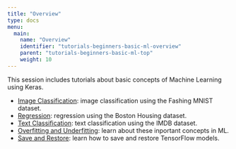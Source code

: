 ```yaml
---
title: "Overview"
type: docs
menu:
  main:
    name: "Overview"
    identifier: "tutorials-beginners-basic-ml-overview"
    parent: "tutorials-beginners-basic-ml-top"
    weight: 10
---
```


This session includes tutorials about basic concepts of Machine Learning using 
Keras.

- [Image Classification](/tutorials/beginners/basic-ml/tutorial_basic_classification/): image classification using the Fashing MNIST dataset.
- [Regression](/tutorials/beginners/basic-ml/tutorial_basic_regression/): regression using the Boston Housing dataset.
- [Text Classification](/tutorials/beginners/basic-ml/tutorial_basic_text_classification/): text classification using the IMDB dataset.
- [Overfitting and Underfitting](/tutorials/beginners/basic-ml/tutorial_overfit_underfit/): learn about these inportant concepts in ML.
- [Save and Restore](/tutorials/beginners/basic-ml/tutorial_save_and_restore/): learn how to save and restore TensorFlow models.
